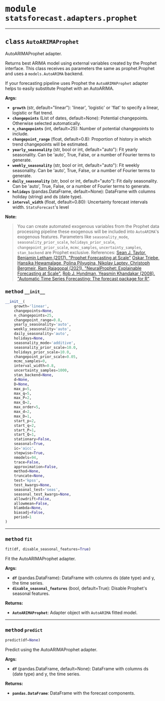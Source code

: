 



# <kbd>module</kbd> `statsforecast.adapters.prophet`






---



## <kbd>class</kbd> `AutoARIMAProphet`
AutoARIMAProphet adapter. 

Returns best ARIMA model using external variables created by the Prophet interface. This class receives as parameters the same as prophet.Prophet and uses a `models.AutoARIMA` backend. 

If your forecasting pipeline uses Prophet the `AutoARIMAProphet` adapter helps to easily substitute Prophet with an AutoARIMA. 



**Args:**
 
 - <b>`growth`</b> (str, default="linear"):  'linear', 'logistic' or 'flat' to specify a linear, logistic or flat trend. 
 - <b>`changepoints`</b> (List of dates, default=None):  Potential changepoints. Otherwise selected automatically. 
 - <b>`n_changepoints`</b> (int, default=25):  Number of potential changepoints to include. 
 - <b>`changepoint_range`</b> (float, default=0.8):  Proportion of history in which trend changepoints will be estimated. 
 - <b>`yearly_seasonality`</b> (str, bool or int, default="auto"):  Fit yearly seasonality. Can be 'auto', True, False, or a number of Fourier terms to generate. 
 - <b>`weekly_seasonality`</b> (str, bool or int, default="auto"):  Fit weekly seasonality. Can be 'auto', True, False, or a number of Fourier terms to generate. 
 - <b>`daily_seasonality`</b> (str, bool or int, default="auto"):  Fit daily seasonality. Can be 'auto', True, False, or a number of Fourier terms to generate. 
 - <b>`holidays`</b> (pandas.DataFrame, default=None):  DataFrame with columns holiday (string) and ds (date type). 
 - <b>`interval_width`</b> (float, default=0.80):  Uncertainty forecast intervals width. `StatsForecast`'s level 



**Note:**

> You can create automated exogenous variables from the Prophet data processing pipeline these exogenous will be included into `AutoARIMA`'s exogenous features. Parameters like `seasonality_mode`, `seasonality_prior_scale`, `holidays_prior_scale`, `changepoint_prior_scale`, `mcmc_samples`, `uncertainty_samples`, `stan_backend` are Prophet exclusive. 
>References: [Sean J. Taylor, Benjamin Letham (2017). "Prophet Forecasting at Scale"](https://peerj.com/preprints/3190.pdf) 
>[Oskar Triebe, Hansika Hewamalage, Polina Pilyugina, Nikolay Laptev, Christoph Bergmeir, Ram Rajagopal (2021). "NeuralProphet: Explainable Forecasting at Scale".](https://arxiv.org/pdf/2111.15397.pdf) 
>[Rob J. Hyndman, Yeasmin Khandakar (2008). "Automatic Time Series Forecasting: The forecast package for R"](https://www.jstatsoft.org/article/view/v027i03). 



### <kbd>method</kbd> `__init__`

```python
__init__(
    growth='linear',
    changepoints=None,
    n_changepoints=25,
    changepoint_range=0.8,
    yearly_seasonality='auto',
    weekly_seasonality='auto',
    daily_seasonality='auto',
    holidays=None,
    seasonality_mode='additive',
    seasonality_prior_scale=10.0,
    holidays_prior_scale=10.0,
    changepoint_prior_scale=0.05,
    mcmc_samples=0,
    interval_width=0.8,
    uncertainty_samples=1000,
    stan_backend=None,
    d=None,
    D=None,
    max_p=5,
    max_q=5,
    max_P=2,
    max_Q=2,
    max_order=5,
    max_d=2,
    max_D=1,
    start_p=2,
    start_q=2,
    start_P=1,
    start_Q=1,
    stationary=False,
    seasonal=True,
    ic='aicc',
    stepwise=True,
    nmodels=94,
    trace=False,
    approximation=False,
    method=None,
    truncate=None,
    test='kpss',
    test_kwargs=None,
    seasonal_test='seas',
    seasonal_test_kwargs=None,
    allowdrift=False,
    allowmean=False,
    blambda=None,
    biasadj=False,
    period=1
)
```








---



### <kbd>method</kbd> `fit`

```python
fit(df, disable_seasonal_features=True)
```

Fit the AutoARIMAProphet adapter. 



**Args:**
 
 - <b>`df`</b> (pandas.DataFrame):  DataFrame with columns ds (date type) and y, the time series. 
 - <b>`disable_seasonal_features`</b> (bool, default=True):  Disable Prophet's seasonal features. 



**Returns:**
 
 - <b>`AutoARIMAProphet`</b>:  Adapter object with `AutoARIMA` fitted model. 

---



### <kbd>method</kbd> `predict`

```python
predict(df=None)
```

Predict using the AutoARIMAProphet adapter. 



**Args:**
 
 - <b>`df`</b> (pandas.DataFrame, default=None):  DataFrame with columns ds (date type) and y, the time series. 



**Returns:**
 
 - <b>`pandas.DataFrame`</b>:  DataFrame with the forecast components. 


